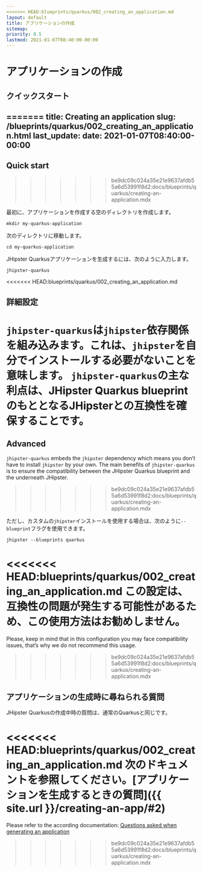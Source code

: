 ```yaml
---
<<<<<<< HEAD:blueprints/quarkus/002_creating_an_application.md
layout: default
title: アプリケ～ションの作成
sitemap:
priority: 0.5
lastmod: 2021-01-07T08:40:00-00:00
---
```


# アプリケーションの作成

## クイックスタート
=======
title: Creating an application
slug: /blueprints/quarkus/002_creating_an_application.html
last_update:
  date: 2021-01-07T08:40:00-00:00
---

## Quick start
>>>>>>> be9dc09c024a35e21e9637afdb55a6d53991f8d2:docs/blueprints/quarkus/creating-an-application.mdx

最初に、アプリケーションを作成する空のディレクトリを作成します。

`mkdir my-quarkus-application`

次のディレクトリに移動します。

`cd my-quarkus-application`

JHipster Quarkusアプリケーションを生成するには、次のように入力します。

`jhipster-quarkus`

<<<<<<< HEAD:blueprints/quarkus/002_creating_an_application.md
## 詳細設定

`jhipster-quarkus`は`jhipster`依存関係を組み込みます。これは、`jhipster`を自分でインストールする必要がないことを意味します。
`jhipster-quarkus`の主な利点は、JHipster Quarkus blueprintのもととなるJHipsterとの互換性を確保することです。
=======

## Advanced

`jhipster-quarkus` embeds the `jhipster` dependency which means you don’t have to install `jhipster` by your own. The main benefits of `jhipster-quarkus` is to ensure the compatibility between the JHipster Quarkus blueprint and the underneath JHipster.
>>>>>>> be9dc09c024a35e21e9637afdb55a6d53991f8d2:docs/blueprints/quarkus/creating-an-application.mdx

ただし、カスタムの`jhipster`インストールを使用する場合は、次のように`--blueprint`フラグを使用できます。

`jhipster --blueprints quarkus`

<<<<<<< HEAD:blueprints/quarkus/002_creating_an_application.md
この設定は、互換性の問題が発生する可能性があるため、この使用方法はお勧めしません。
=======
Please, keep in mind that in this configuration you may face compatibility issues, that’s why we do not recommend this usage.

>>>>>>> be9dc09c024a35e21e9637afdb55a6d53991f8d2:docs/blueprints/quarkus/creating-an-application.mdx

## アプリケーションの生成時に尋ねられる質問

JHipster Quarkusの作成中時の質問は、通常のQuarkusと同じです。

<<<<<<< HEAD:blueprints/quarkus/002_creating_an_application.md
次のドキュメントを参照してください。[アプリケーションを生成するときの質問]({{ site.url }}/creating-an-app/#2)
=======
Please refer to the according documentation: [Questions asked when generating an application](/creating-an-app/#questions-asked-when-generating-an-application)
>>>>>>> be9dc09c024a35e21e9637afdb55a6d53991f8d2:docs/blueprints/quarkus/creating-an-application.mdx
